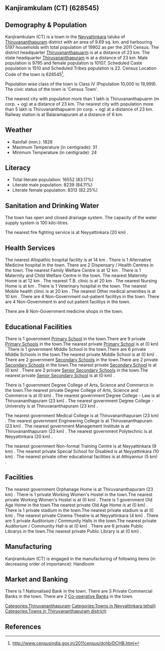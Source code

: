 {{Infobox settlement
| name=Kanjiramkulam (CT)
| native_name=
| native_name_lang=
| other_name=
| nickname=
| settlement_type=Town
| image_skyline=
| image_alt=
| image_caption=
| pushpin_map=India Kerala
| pushpin_label_position=right
| pushpin_map_alt=
| pushpin_map_caption=Location in Kerala, India
| latd=
| latm=
| lats=
| latNS=
| longd=
| longm=
| longs=
| longEW=
| coordinates_display=inline,title
| subdivision_type=Country
| subdivision_name={{flag|India}}
| subdivision_type1=[[States and territories of India|State]]
| subdivision_name1=Kerala 
| subdivision_type2=[[List of districts of India|District]]
| subdivision_name2=Thiruvananthapuram
| subdivision_type3=Tahsil
| subdivision_name3=Neyyattinkara
| website=
| established_title=<!-- Established -->
| established_date=
| founder=
| named_for=
| government_type=
| governing_body=
| unit_pref=Metric
| area_footnotes=
| area_rank=
| area_total_km2=9.69
| elevation_footnotes=
| elevation_m=
| population_total=19902
| population_as_of=2011
| population_rank=
| population_density_km2=2053
| population_demonym=
| population_footnotes=
| demographics_type1=Languages=
| demographics1_title1=Official=
| demographics1_info1=[[Malayalam language|Malayalam]]
| timezone1=[[Indian Standard Time|IST]]
| utc_offset1==+5:30
| postal_code_type=[[Postal Index Number|PIN]]
| postal_code=
| area_code_type=Telephone code
| area_code=
| registration_plate=
| blank1_name_sec1=Nearest city
| blank1_info_sec1=[[Thiruvananthapuarm (m corp. + og) ]]
| blank2_name_sec1=[[Human sex ratio|Sex ratio]]
| blank2_info_sec1=1031
| blank3_name_sec1=Literacy
| blank3_info_sec1=83.17%
| blank1_name_sec2=[[2011 Census of India|2011 census]] code
| blank1_info_sec2=628545
| footnotes=
}}

== Kanjiramkulam (CT) (628545) ==

== Demography & Population ==

Kanjiramkulam (CT) is a town in the [[Neyyattinkara]] taluka of [[Thiruvananthapuram]] district with an area of 9.69 sq. km. and harbouring 5197 households with total population of 19902 as per the 2011 Census. The district headquarter [[Thiruvananthapuarm]] is at a distance of 23 km. The state headquarter [[Thiruvananthapuram]] is at a distance of 23 km. Male population is 9795 and female population is 10107. Scheduled Caste population is 1510 and Scheduled Tribes population is 22. Census Location Code of the town is 628545<ref>http://www.censusindia.gov.in/2011census/dchb/DCHB.html</ref>.

Population wise class of the town is Class IV (Population 10,000 to 19,999).
The civic status of the town is 'Census Town'.

The nearest city with population more than 1 lakh is Thiruvananthapuarm (m corp. + og)  at a distance of 23 km. The nearest city with population more than 5 lakh is Thiruvananthapuarm (m corp. + og) at a distance of 23 km. Railway station is at Balaramapuram at a distance of 6 km.


== Weather ==  
* Rainfall (mm.): 1828 
* Maximum Temperature (in centigrade): 31
* Minimum Temperature (in centigrade): 24


== Literacy ==  
* Total literate population: 16552 (83.17%)
* Literate male population: 8239 (84.11%)
* Literate female population: 8313 (82.25%)


== Sanitation and Drinking Water ==  
The town has open and closed drainage system.
The capacity of the water supply system is 100 kilo-litres.

The nearest fire fighting service is at Neyyattinkara (20 km) .


== Health Services ==
The nearest Allopathic hospital facility is at 14 km .
There is 1 Alternative Medicine hospital in the town.
There are 2 Dispensary / Health Centres in the town.
The nearest Family Welfare Centre is at 12 km .
There is 1 Maternity and Child Welfare Centre in the town.
The nearest Maternity Home is at 12 km .
The nearest T.B. clinic is at 20 km .
The nearest Nursing Home is at  km .
There is 1 Veterinary hospital in the town.
The nearest Mobile health clinic is at 20 km .
The nearest Other medical amenities is at 10 km .
There are 4 Non-Government out-patient facilitys in the town.
There are 4 Non-Government in and out patient facilitys in the town.

There are 8 Non-Government medicine shops in the town.


== Educational Facilities ==
There is 1 government [[Primary School]] in the town.There are 9 private [[Primary School]]s in the town.The nearest private [[Primary School]] is at  (0 km) .
There is 1 government Middle School in the town.There are 6 private Middle Schools in the town.The nearest private Middle School is at  (0 km) .
There are 2 government [[Secondary School]]s in the town.There are 2 private [[Secondary School]]s in the town.The nearest private [[Secondary School]] is at  (0 km) .
There are 2 private [[Senior Secondary School]]s in the town.The nearest private [[Senior Secondary School]] is at  (0 km) .
 
 
 
 
 
There is 1 government Degree College of Arts, Science and Commerce in the town.The nearest private Degree College of Arts, Science and Commerce is at  (0 km) .
The nearest government Degree College - Law is at Thiruvananthapuram (23 km) .
The nearest government Degree College - University is at Thiruvananthapuram (23 km) .
 
The nearest government Medical College is at Thiruvananthapuram (23 km) .
The nearest government Engineering College is at Thiruvananthapuram (23 km) .
The nearest government Management Institute is at Thiruvananthapuram (23 km) .
The nearest government Polytechnic is at Neyyattinkara (20 km) .
 
The nearest government Non-formal Training Centre is at Neyyattinkara (9 km) .
The nearest private Special School for Disabled is at Neyyattinkara (10 km) .
The nearest private other educational facilities is at Athiyannur (5 km) .


== Facilities ==
The nearest government Orphanage Home is at Thiruvananthapuram (23 km) .
There is 1 private Working Women's Hostel in the town.The nearest private Working Women's Hostel is at  (0 km) .
There is 1 government Old Age Home in the town.The nearest private Old Age Home is at  (0 km) .
There is 1 private stadium in the town.The nearest private stadium is at  (0 km) .
The nearest private Cinema Theatre is at Neyyattinkara (4 km) .
There are 5 private Auditorium / Community Halls in the town.The nearest private Auditorium / Community Hall is at  (0 km) .
There are 6 private Public Librarys in the town.The nearest private Public Library is at  (0 km) .


== Manufacturing ==
Kanjiramkulam (CT) is engaged in the manufacturing of following items (in decreasing order of importance): Handloom


== Market and Banking ==
There is 1 Nationalised Bank in the town.
There are 3 Private Commercial Banks in the town.
There are 2 [[Co-operative Bank]]s in the town.




[[Categories:Thiruvananthapuram]]
[[Categories:Towns in Neyyattinkara tehsil)]]
[[Categories:Towns in Thiruvananthapuram district)]]


== References ==
{{Reflist}}


